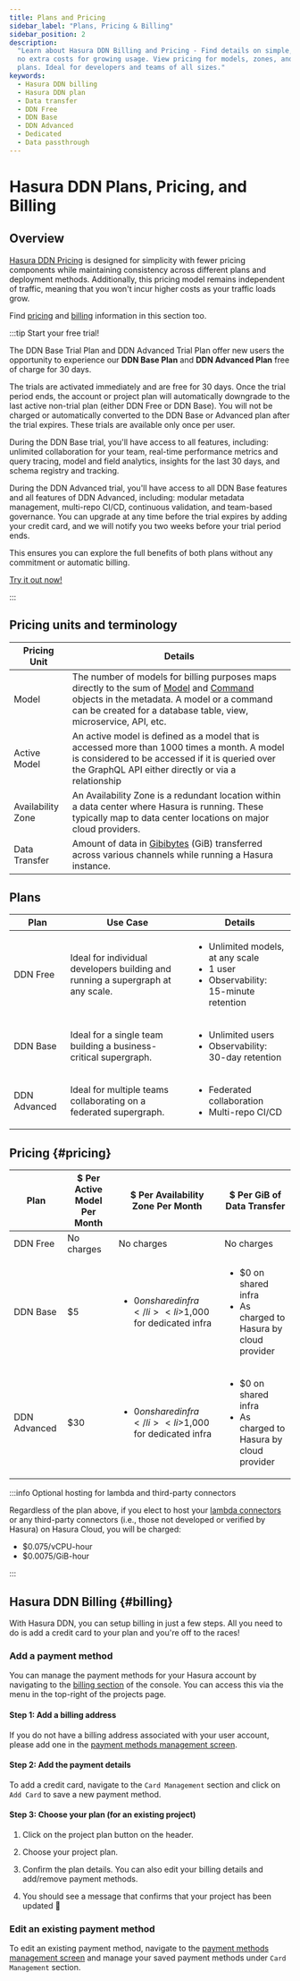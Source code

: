```yaml
---
title: Plans and Pricing
sidebar_label: "Plans, Pricing & Billing"
sidebar_position: 2
description:
  "Learn about Hasura DDN Billing and Pricing - Find details on simple, consistent pricing independent of traffic, with
  no extra costs for growing usage. View pricing for models, zones, and data transfers across free, base, and advanced
  plans. Ideal for developers and teams of all sizes."
keywords:
  - Hasura DDN billing
  - Hasura DDN plan
  - Data transfer
  - DDN Free
  - DDN Base
  - DDN Advanced
  - Dedicated
  - Data passthrough
---
```



# Hasura DDN Plans, Pricing, and Billing

## Overview

[Hasura DDN Pricing](https://hasura.io/pricing/v3) is designed for simplicity with fewer pricing components while
maintaining consistency across different plans and deployment methods. Additionally, this pricing model remains
independent of traffic, meaning that you won't incur higher costs as your traffic loads grow.

Find [pricing](#pricing) and [billing](#billing) information in this section too.

:::tip Start your free trial!

The DDN Base Trial Plan and DDN Advanced Trial Plan offer new users the opportunity to experience our **DDN Base Plan**
and **DDN Advanced Plan** free of charge for 30 days.

The trials are activated immediately and are free for 30 days. Once the trial period ends, the account or project plan
will automatically downgrade to the last active non-trial plan (either DDN Free or DDN Base). You will not be charged or
automatically converted to the DDN Base or Advanced plan after the trial expires. These trials are available only once
per user.

During the DDN Base trial, you'll have access to all features, including: unlimited collaboration for your team,
real-time performance metrics and query tracing, model and field analytics, insights for the last 30 days, and schema
registry and tracking.

During the DDN Advanced trial, you'll have access to all DDN Base features and all features of DDN Advanced, including:
modular metadata management, multi-repo CI/CD, continuous validation, and team-based governance. You can upgrade at any
time before the trial expires by adding your credit card, and we will notify you two weeks before your trial period
ends.

This ensures you can explore the full benefits of both plans without any commitment or automatic billing.

[Try it out now!](https://hasura.io/pricing/v3)

:::

## Pricing units and terminology

| Pricing Unit      | Details                                                                                                                                                                                                                                                                          |
| ----------------- | -------------------------------------------------------------------------------------------------------------------------------------------------------------------------------------------------------------------------------------------------------------------------------- |
| Model             | The number of models for billing purposes maps directly to the sum of [Model](/supergraph-modeling/models.mdx) and [Command](/supergraph-modeling/commands.mdx) objects in the metadata. A model or a command can be created for a database table, view, microservice, API, etc. |
| Active Model      | An active model is defined as a model that is accessed more than 1000 times a month. A model is considered to be accessed if it is queried over the GraphQL API either directly or via a relationship                                                                            |
| Availability Zone | An Availability Zone is a redundant location within a data center where Hasura is running. These typically map to data center locations on major cloud providers.                                                                                                                |
| Data Transfer     | Amount of data in [Gibibytes](https://simple.wikipedia.org/wiki/Gibibyte) (GiB) transferred across various channels while running a Hasura instance.                                                                                                                             |

## Plans

| Plan         | Use Case                                                                        | Details                                                                                                    |
| ------------ | ------------------------------------------------------------------------------- | ---------------------------------------------------------------------------------------------------------- |
| DDN Free     | Ideal for individual developers building and running a supergraph at any scale. | <ul><li>Unlimited models, at any scale</li><li>1 user</li><li>Observability: 15-minute retention</li></ul> |
| DDN Base     | Ideal for a single team building a business-critical supergraph.                | <ul><li>Unlimited users</li><li>Observability: 30-day retention</li></ul>                                  |
| DDN Advanced | Ideal for multiple teams collaborating on a federated supergraph.               | <ul><li>Federated collaboration</li><li>Multi-repo CI/CD</li></ul>                                         |

## Pricing {#pricing}

| Plan         | $ Per Active Model Per Month | $ Per Availability Zone Per Month                                            | $ Per GiB of Data Transfer                                                                |
| ------------ | ---------------------------- | ---------------------------------------------------------------------------- | ----------------------------------------------------------------------------------------- |
| DDN Free     | No charges                   | No charges                                                                   | No charges                                                                                |
| DDN Base     | $5                           | <ul> <li> $0 on shared infra </li> <li>$1,000 for dedicated infra </li></ul> | <ul> <li> $0 on shared infra </li> <li> As charged to Hasura by cloud provider </li></ul> |
| DDN Advanced | $30                          | <ul> <li> $0 on shared infra </li> <li>$1,000 for dedicated infra </li></ul> | <ul> <li> $0 on shared infra </li> <li> As charged to Hasura by cloud provider </li></ul> |

:::info Optional hosting for lambda and third-party connectors

Regardless of the plan above, if you elect to host your [lambda connectors](/business-logic/overview.mdx) or any
third-party connectors (i.e., those not developed or verified by Hasura) on Hasura Cloud, you will be charged:

- $0.075/vCPU-hour
- $0.0075/GiB-hour

:::

## Hasura DDN Billing {#billing}

With Hasura DDN, you can setup billing in just a few steps. All you need to do is add a credit card to your plan and
you're off to the races!

### Add a payment method

You can manage the payment methods for your Hasura account by navigating to the
[billing section](https://console.hasura.io/billing "go to billing") of the console. You can access this via the menu in
the top-right of the projects page.

<Thumbnail src="/img/billing/billing-option.png" alt="Go to billing" />

#### Step 1: Add a billing address

If you do not have a billing address associated with your user account, please add one in the
[payment methods management screen](https://console.hasura.io/billing/payment-methods "edit billing address").

<Thumbnail src="/img/billing/add-billing-details.png" alt="add billing info" />

#### Step 2: Add the payment details

To add a credit card, navigate to the `Card Management` section and click on `Add Card` to save a new payment method.

#### Step 3: Choose your plan (for an existing project)

1. Click on the project plan button on the header.

   <Thumbnail src="/img/billing/project-plan-header.png" alt="add card" />

2. Choose your project plan.

   <Thumbnail src="/img/billing/select-subscription.png" alt="select plan" />

3. Confirm the plan details. You can also edit your billing details and add/remove payment methods.

   <Thumbnail src="/img/billing/confirm-plan.png" alt="confirm plan" />

4. You should see a message that confirms that your project has been updated 🎉

### Edit an existing payment method

To edit an existing payment method, navigate to the
[payment methods management screen](https://console.hasura.io/billing/payment-methods "edit billing address") and manage
your saved payment methods under `Card Management` section.

<Thumbnail src="/img/billing/edit-existing-payment-methods.png" alt="edit card" />
